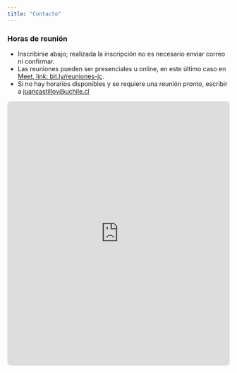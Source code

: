 ```yaml
---
title: "Contacto"
---
```


### Horas de reunión

- Inscribirse abajo; realizada la inscripción no es necesario enviar correo ni confirmar.
- Las reuniones pueden ser presenciales u online, en este último caso en [Meet, link: bit.ly/reuniones-jc](https://bit.ly/reuniones-jc). 
- Si no hay horarios disponibles y se requiere una reunión pronto, escribir a [juancastillov@uchile.cl](mailto:juancastillov@uchile.cl)


<!-- <!-- Calendar inline widget begin -->
<div class="calendar-container">
  <iframe
    src="https://calendar.google.com/calendar/u/0/appointments/schedules/AcZssZ2_pajRGaRuLlSKUbjJqpIK7bnZn1FBwovt-SZqvEiZ7My03FVmkInLZghlsnw74xncA0_03xaR?gv=true&mode=MONTH&bgcolor=%23333333&color=%23B39DDB&ctz=UTC"
     style="border:0; width:100%; height:600px; border-radius:8px;"
  frameborder="0"
  scrolling="no">
  </iframe>
</div>
<!-- <!-- Calendar inline widget end -->

